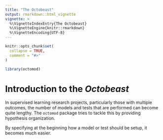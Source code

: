 ```yaml
---
title: "The Octobeast"
output: rmarkdown::html_vignette
vignette: >
  %\VignetteIndexEntry{The Octobeast}
  %\VignetteEngine{knitr::rmarkdown}
  %\VignetteEncoding{UTF-8}
---
```


```r
knitr::opts_chunk$set(
  collapse = TRUE,
  comment = "#>"
)
```

```r
library(octomod)
```

# Introduction to the *Octobeast*

In supervised learning research projects, particularly those with multiple outcomes, the number of models and tests that are performed can become quite lengthy. The `octomod` package tries to tackle this by providing hypothesis organization.

By specifying at the beginning how a model or test should be setup, it becomes much easier.
